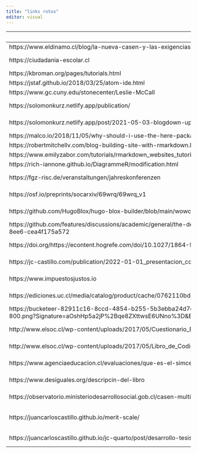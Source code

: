 ```yaml
---
title: "links rotos"
editor: visual
---
```


| link                                                                                                                                                                                                                         | ubicación                                                                                                                                                                                               |
|--------------------------------------|----------------------------------|
| https://www.eldinamo.cl/blog/la-nueva-casen-y-las-exigencias-a-la-politica-social-en-chile/                                                                                                                                  | <https://juancarloscastillo.github.io/jc-quarto/links.html>                                                                                                                                             |
| https://ciudadania-escolar.cl                                                                                                                                                                                                | <https://juancarloscastillo.github.io/jc-quarto/proyectos/posts/price/index.html>                                                                                                                       |
| https://kbroman.org/pages/tutorials.html                                                                                                                                                                                     | <https://juancarloscastillo.github.io/jc-quarto/links.html>                                                                                                                                             |
| https://jstaf.github.io/2018/03/25/atom-ide.html                                                                                                                                                                             | <https://juancarloscastillo.github.io/jc-quarto/links.html>                                                                                                                                             |
| https://www.gc.cuny.edu/stonecenter/Leslie-McCall                                                                                                                                                                            | <https://juancarloscastillo.github.io/jc-quarto/links.html>                                                                                                                                             |
| https://solomonkurz.netlify.app/publication/                                                                                                                                                                                 | https://juancarloscastillo.github.io/jc-quarto/blog/posts/zotero-academic/index.html                                                                                                                    |
| https://solomonkurz.netlify.app/post/2021-05-03-blogdown-updates-prompted-a-website-overhaul-these-are-my-notes/                                                                                                             | https://juancarloscastillo.github.io/jc-quarto/blog/posts/zotero-academic/index.html                                                                                                                    |
| https://malco.io/2018/11/05/why-should-i-use-the-here-package-when-i-m-already-using-projects                                                                                                                                | <https://juancarloscastillo.github.io/jc-quarto/links.html>                                                                                                                                             |
| https://robertmitchellv.com/blog-building-site-with-rmarkdown.html                                                                                                                                                           | <https://juancarloscastillo.github.io/jc-quarto/links.html>                                                                                                                                             |
| https://www.emilyzabor.com/tutorials/rmarkdown_websites_tutorial.html                                                                                                                                                        | <https://juancarloscastillo.github.io/jc-quarto/links.html>                                                                                                                                             |
| https://rich-iannone.github.io/DiagrammeR/modification.html                                                                                                                                                                  | <https://juancarloscastillo.github.io/jc-quarto/links.html>                                                                                                                                             |
| https://fgz-risc.de/veranstaltungen/jahreskonferenzen                                                                                                                                                                        | <https://juancarloscastillo.github.io/jc-quarto/blog/posts/risc-bremen/index.html>                                                                                                                      |
| https://osf.io/preprints/socarxiv/69wrq/69wrq_v1                                                                                                                                                                             | <https://juancarloscastillo.github.io/jc-quarto/docencia/posts/desarrollo-tesis/index.html>                                                                                                             |
| https://github.com/HugoBlox/hugo-blox-builder/blob/main/wowchemy/i18n/en.yaml                                                                                                                                                | <https://juancarloscastillo.github.io/jc-quarto/blog/posts/zotero-academic/index.html>                                                                                                                  |
| https://github.com/features/discussions/academic/general/the-deadly-rabbit-hole-of-the-academic-theme\~c9d51eb8-f2af-4ec8-8ee6-cea4f175a572                                                                                  | <https://juancarloscastillo.github.io/jc-quarto/blog/posts/zotero-academic/index.html>                                                                                                                  |
| https://doi.org/https://econtent.hogrefe.com/doi/10.1027/1864-9335/a000498                                                                                                                                                   | <https://juancarloscastillo.github.io/jc-quarto/publication/posts/2022_Perceived_economic_i.html>                                                                                                       |
| https://jc-castillo.com/publication/2022-01-01_presentacion_cohesio/                                                                                                                                                         | [https://juancarloscastillo.github.io/jc-quarto/publication/posts/2022_Cohesión_social_en_C.html](https://juancarloscastillo.github.io/jc-quarto/publication/posts/2022_Cohesi%C3%B3n_social_en_C.html) |
| https://www.impuestosjustos.io                                                                                                                                                                                               | <https://juancarloscastillo.github.io/jc-quarto/publication/posts/2021_Impuestos,_redistrib.html>                                                                                                       |
| https://ediciones.uc.cl/media/catalog/product/cache/0762110bdab9bcd70faa57f20c280fd0/a/p/aprendizaje_de_la_ciudadania_1_1.png                                                                                                | <https://juancarloscastillo.github.io/jc-quarto/publication/posts/2015_Desigualdad_Social_y.html>                                                                                                       |
| https://bucketeer-82911c16-8ccd-4854-b255-5b3ebba24d7c.s3.amazonaws.com/images/TIER-folder-illustration-v3.0.width-800.png?Signature=aOshHp5a2jP%2Bqe8ZXttwsE6UNno%3D&Expires=1574874886&AWSAccessKeyId=AKIAII43OBBLSEWFDW2A | <https://juancarloscastillo.github.io/in-socabi/protocolos-de-estructura-de-carpetas-reproducibles.html>                                                                                                |
| http://www.elsoc.cl/wp-content/uploads/2017/05/Cuestionario_ELSOC_Ola_01_Completo.pdf                                                                                                                                        | <https://juancarloscastillo.github.io/metsoc-facsouchile/trabajos.html>                                                                                                                                 |
| http://www.elsoc.cl/wp-content/uploads/2017/05/Libro_de_Codigos_ELSOC_Ola_01_Completo.pdf                                                                                                                                    | <https://juancarloscastillo.github.io/metsoc-facsouchile/trabajos.html>                                                                                                                                 |
| https://www.agenciaeducacion.cl/evaluaciones/que-es-el-simce/                                                                                                                                                                | https://juancarloscastillo.github.io/metsoc-facsouchile/trabajos.html                                                                                                                                   |
| https://www.desiguales.org/descripcin-del-libro                                                                                                                                                                              | <https://juancarloscastillo.github.io/metsoc-facsouchile/trabajos.html>                                                                                                                                 |
| https://observatorio.ministeriodesarrollosocial.gob.cl/casen-multidimensional/casen/basedatos.php                                                                                                                            | <https://juancarloscastillo.github.io/metsoc-facsouchile/trabajos.html>                                                                                                                                 |
| https://juancarloscastillo.github.io/merit-scale/                                                                                                                                                                            | https://juancarloscastillo.github.io/jc-quarto/proyectos/posts/fondecyt-economiamoral/index.html                                                                                                        |
| https://juancarloscastillo.github.io/jc-quarto/post/desarrollo-tesis/                                                                                                                                                        | https://juancarloscastillo.github.io/jc-quarto/docencia/posts/coloquio/index.html                                                                                                                       |
